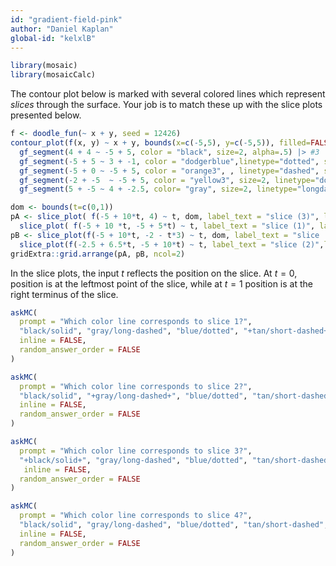 ```yaml
---
id: "gradient-field-pink"
author: "Daniel Kaplan"
global-id: "kelxlB"
---
```


```r

library(mosaic)
library(mosaicCalc)
```

The contour plot below is marked with several colored lines which represent *slices* through the surface. Your job is to match these up with the slice plots presented below.

```r
f <- doodle_fun(~ x + y, seed = 12426)
contour_plot(f(x, y) ~ x + y, bounds(x=c(-5,5), y=c(-5,5)), filled=FALSE) %>%
  gf_segment(4 + 4 ~ -5 + 5, color = "black", size=2, alpha=.5) |> #3
  gf_segment(-5 + 5 ~ 3 + -1, color = "dodgerblue",linetype="dotted", size=2, alpha=.5) |> #
  gf_segment(-5 + 0 ~ -5 + 5, color = "orange3", , linetype="dashed", size=2, alpha = .5) |> #1
  gf_segment(-2 + -5  ~ -5 + 5, color = "yellow3", size=2, linetype="dotdash", alpha=.5) |> # 4
  gf_segment(5 + -5 ~ 4 + -2.5, color= "gray", size=2, linetype="longdash", alpha = .5) # 2
```


```r
dom <- bounds(t=c(0,1))
pA <- slice_plot( f(-5 + 10*t, 4) ~ t, dom, label_text = "slice (3)", label_x=.5) |> #black
  slice_plot( f(-5 + 10 *t, -5 + 5*t) ~ t, label_text = "slice (1)", label_x=.75) # tan
pB <- slice_plot(f(-5 + 10*t, -2 - t*3) ~ t, dom, label_text = "slice (4)", label_x = 3 ) |> #yellow
  slice_plot(f(-2.5 + 6.5*t, -5 + 10*t) ~ t, label_text = "slice (2)",label_x=.5) #gray
gridExtra::grid.arrange(pA, pB, ncol=2)
```

In the slice plots, the input $t$ reflects the position on the slice. At $t=0$, position is at the leftmost point of the slice, while at $t=1$ position is at the right terminus of the slice.


```r
askMC(
  prompt = "Which color line corresponds to slice 1?",
  "black/solid", "gray/long-dashed", "blue/dotted", "+tan/short-dashed+", "yellow/dot-dashed",
  inline = FALSE,
  random_answer_order = FALSE
)
```

```r
askMC(
  prompt = "Which color line corresponds to slice 2?",
  "black/solid", "+gray/long-dashed+", "blue/dotted", "tan/short-dashed", "yellow/dot-dashed",
  inline = FALSE,
  random_answer_order = FALSE
)
```

```r
askMC(
  prompt = "Which color line corresponds to slice 3?",
  "+black/solid+", "gray/long-dashed", "blue/dotted", "tan/short-dashed", "yellow/dot-dashed",
   inline = FALSE,
  random_answer_order = FALSE
)
```

```r
askMC(
  prompt = "Which color line corresponds to slice 4?",
  "black/solid", "gray/long-dashed", "blue/dotted", "tan/short-dashed", "+yellow/dot-dashed+",
  inline = FALSE,
  random_answer_order = FALSE
)
```


